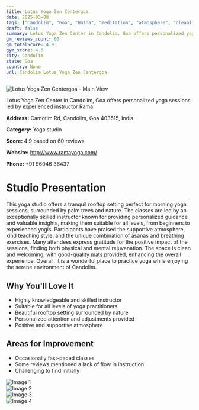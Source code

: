 ```yaml
---
title: Lotus Yoga Zen Centergoa
date: 2025-03-08
tags: ["Candolim", "Goa", "Hatha", "meditation", "atmosphere", "cleanliness", "Candolim"]  
draft: false
summary: Lotus Yoga Zen Center in Candolim, Goa offers personalized yoga sessions led by experienced instructor Rama.
gm_reviews_count: 60
gm_totalScore: 4.9
gym_score: 4.6
city: Candolim
state: Goa
country: None
url: Candolim_Lotus_Yoga_Zen_Centergoa
---
```


<div className="aspect-[16/9] relative my-8">
  <img 
    src="https://lh5.googleusercontent.com/p/AF1QipN5WUBAbLgwdoVNk3nrzJX2LzSIZz_AqwMyZyxC=w1920-h1080-k-no"
    alt="Lotus Yoga Zen Centergoa - Main View"
    className="object-cover absolute inset-0 w-full h-full rounded-lg"
  />
</div>

Lotus Yoga Zen Center in Candolim, Goa offers personalized yoga sessions led by experienced instructor Rama.

**Address:** Camotim Rd, Candolim, Goa 403515, India

**Category:** Yoga studio

**Score:** 4.9 based on 60 reviews

**Website:** http://www.ramayoga.com/

**Phone:** +91 96046 36437

# Studio Presentation

This yoga studio offers a tranquil rooftop setting perfect for morning yoga sessions, surrounded by palm trees and nature. The classes are led by an exceptionally skilled instructor known for providing personalized guidance and valuable insights, making them suitable for all levels, from beginners to experienced yogis. Participants have praised the supportive atmosphere, kind teaching style, and the unique combination of asanas and breathing exercises. Many attendees express gratitude for the positive impact of the sessions, finding both physical and mental rejuvenation. The space is clean and welcoming, with good-quality mats provided, enhancing the overall experience. Overall, it is a wonderful place to practice yoga while enjoying the serene environment of Candolim.

## Why You'll Love It

- Highly knowledgeable and skilled instructor
- Suitable for all levels of yoga practitioners
- Beautiful rooftop setting surrounded by nature
- Personalized attention and adjustments provided
- Positive and supportive atmosphere

## Areas for Improvement

- Occasionally fast-paced classes
- Some reviews mentioned a lack of flow in instruction
- Challenging to find initially

<div className="grid grid-cols-1 xl:grid-cols-2 gap-4 my-8">
<div className="aspect-[4/3] relative"><img src="https://lh3.googleusercontent.com/p/AF1QipPV0WDSiaTkbzoj_XFSEaNiIZDIeTL9N-Cq1QT5=w1920-h1080-k-no" alt="Image 1" className="object-cover absolute inset-0 w-full h-full rounded-lg" /></div>
<div className="aspect-[4/3] relative"><img src="https://lh5.googleusercontent.com/p/AF1QipN_egx5vHUP3iFpY3GkwzWEf1UrdwHq7JQoxhdU=w1920-h1080-k-no" alt="Image 2" className="object-cover absolute inset-0 w-full h-full rounded-lg" /></div>
<div className="aspect-[4/3] relative"><img src="https://lh5.googleusercontent.com/p/AF1QipMjkF-i7ylwYbpsBvQDHUCBbzI7byEyRYzjupl-=w1920-h1080-k-no" alt="Image 3" className="object-cover absolute inset-0 w-full h-full rounded-lg" /></div>
<div className="aspect-[4/3] relative"><img src="https://lh5.googleusercontent.com/p/AF1QipNFMRCisJS9iBRlRyDAmRClr4RyycMp5wNAQgqj=w1920-h1080-k-no" alt="Image 4" className="object-cover absolute inset-0 w-full h-full rounded-lg" /></div>
</div>